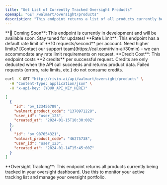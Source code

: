 ```yaml
---
title: "Get List of Currently Tracked Oversight Products"
openapi: "GET /walmart/oversight/products"
description: "This endpoint returns a list of all products currently being tracked in oversight for the authenticated user."
---
```


<Warning>
  **🚧 Coming Soon**: This endpoint is currently in development and will be available soon. Stay tuned for updates!
</Warning>

<Note>
  **Rate Limit**: This endpoint has a default rate limit of **10 requests/second** per account. Need higher limits? [Contact our support team](https://cal.com/rivin-ai/30min) - we can accommodate any rate limit requirements on request.
</Note>

<Note>
  **Credit Cost**: This endpoint costs **2 credits** per successful request. Credits are only deducted when the API call succeeds and returns product data. Failed requests (errors, rate limits, etc.) do not consume credits.
</Note>

<RequestExample>

```bash Example request
curl -X GET "http://rivin.ai/api/walmart/oversight/products" \
  -H "Content-Type: application/json" \
  -H "x-api-key: (YOUR_API_KEY_HERE)"
```

</RequestExample>

<ResponseExample>

```json API Response
[
  {
    "id": "ov_123456789",
    "walmart_product_code": "1370971228",
    "user_id": "user_123",
    "created_at": "2024-01-15T10:30:00Z"
  },
  {
    "id": "ov_987654321",
    "walmart_product_code": "46275738",
    "user_id": "user_123",
    "created_at": "2024-01-14T15:45:00Z"
  }
]
```

</ResponseExample>

<Note>
  **Oversight Tracking**: This endpoint returns all products currently being tracked in your oversight dashboard. Use this to monitor your active tracking list and manage your oversight portfolio.
</Note>
